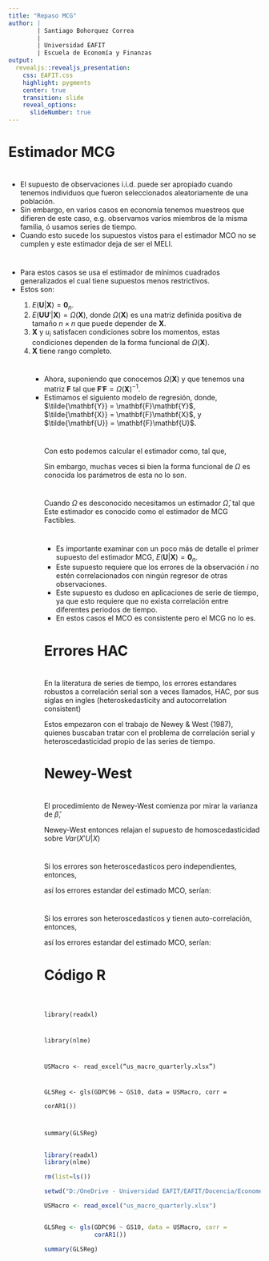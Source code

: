 ---
title: "Repaso MCG"
author: |
        | Santiago Bohorquez Correa
        |
        | Universidad EAFIT
        | Escuela de Economía y Finanzas
output:
  revealjs::revealjs_presentation:
    css: EAFIT.css
    highlight: pygments
    center: true
    transition: slide
    reveal_options:
      slideNumber: true
---

# Estimador MCG

#

<ul>
<li>El supuesto de observaciones i.i.d. puede ser apropiado cuando tenemos individuos que fueron seleccionados aleatoriamente de una población.</li>
<li> Sin embargo, en varios casos en economía tenemos muestreos que difieren de este caso, e.g. observamos varios miembros de la misma familia, ó usamos series de tiempo.</li>
<li>Cuando esto sucede los supuestos vistos para el estimador MCO no se cumplen y este estimador deja de ser el MELI.</li>
</ul>

#

<ul>
<li>Para estos casos se usa el estimador de mínimos cuadrados generalizados el cual tiene supuestos menos restrictivos.</li> 
<li>Estos son:</li>
<ol>
<li> $E(\mathbf{U}|\mathbf{X}) = \mathbf{0}_n$.</li>
<li> $E(\mathbf{U}\mathbf{U}'|\mathbf{X}) = \Omega(\mathbf{X})$, donde $\Omega(\mathbf{X})$ es una matriz definida positiva de tamaño $n \times n$ que puede depender de $\mathbf{X}$.</li>
<li> $\mathbf{X}$ y $u_i$ satisfacen condiciones sobre los momentos, estas condiciones dependen de la forma funcional de $\Omega(\mathbf{X})$.</li>
<li> $\mathbf{X}$ tiene rango completo.</li>

#

<ul>
<li> Ahora, suponiendo que conocemos $\Omega(\mathbf{X})$ y que tenemos una matriz $\mathbf{F}$ tal que $\mathbf{F}'\mathbf{F} =\Omega(\mathbf{X})^{-1}$.</li> 
<li> Estimamos el siguiento modelo de regresión,
        \begin{equation}
        \tilde{\mathbf{Y}}  = \tilde{\mathbf{X}} \boldsymbol{\beta} + \tilde{\mathbf{U}}
    \end{equation}
       donde, $\tilde{\mathbf{Y}} = \mathbf{F}\mathbf{Y}$, $\tilde{\mathbf{X}} = \mathbf{F}\mathbf{X}$, y $\tilde{\mathbf{U}} = \mathbf{F}\mathbf{U}$.</li>
       
#

 Con esto podemos calcular el estimador como,
    \begin{equation}
        \tilde{\boldsymbol{\beta}}^{MCG} = (\mathbf{X}'\mathbf{F}'\mathbf{F}\mathbf{X})^{-1}(\mathbf{X}'\mathbf{F}'\mathbf{F}\mathbf{Y})
    \end{equation}
 tal que,
    \begin{equation}
        \tilde{\boldsymbol{\beta}}^{MCG} = (\mathbf{X}'\Omega^{-1}\mathbf{X})^{-1}(\mathbf{X}'\Omega^{-1}\mathbf{Y})
    \end{equation}

Sin embargo, muchas veces si bien la forma funcional de $\Omega$ es conocida los parámetros de esta no lo son.

#

Cuando $\Omega$ es desconocido necesitamos un estimador $\hat{\Omega}$, tal que 
    \begin{equation}
        \tilde{\boldsymbol{\beta}}^{MCG} = (\mathbf{X}'\hat{\Omega}^{-1}\mathbf{X})^{-1}(\mathbf{X}'\hat{\Omega}^{-1}\mathbf{Y})
    \end{equation}
Este estimador es conocido como el estimador de MCG Factibles.

#

<ul>
<li>Es importante examinar con un poco más de detalle el primer supuesto del estimador MCG, $E(\mathbf{U}|\mathbf{X}) = \mathbf{0}_n$.</li>
<li> Este supuesto requiere que los errores de la observación $i$ no estén correlacionados con ningún regresor de otras observaciones.</li> 
<li> Este supuesto es dudoso en aplicaciones de serie de tiempo, ya que esto requiere que no exista correlación entre diferentes periodos de tiempo.</li>
<li> En estos casos el MCO es consistente pero el MCG no lo es.</li>
</ul>


# Errores HAC

#

En la literatura de series de tiempo, los errores estandares robustos a correlación serial son a veces llamados, HAC, por sus siglas en ingles (heteroskedasticity and autocorrelation consistent)

Estos empezaron con el trabajo de Newey & West (1987), quienes buscaban tratar con el problema de correlación serial y heteroscedasticidad propio de las series de tiempo.

# Newey-West

#

El procedimiento de Newey-West comienza por mirar la varianza de $\hat{\beta}$,

\begin{equation}
 \Sigma_{\hat{\beta}} = (X'X)^{-1}Var(X' U| X)  (X'X)^{-1}
\end{equation}

Newey-West entonces relajan el supuesto de homoscedasticidad sobre $Var(X' U| X)$

#

Si los errores son heteroscedasticos pero independientes, entonces,

\begin{equation}
 \hat{Var}(X' U| X) = \Sigma_{i=1}^n \hat{u}_i^2 x_i x_i'
\end{equation}

así los errores estandar del estimado MCO, serían:

\begin{equation}
  \Sigma_{\hat{\beta}} = (X'X)^{-1} (\Sigma_{i=1}^n \hat{u}_i^2 x_i x_i') (X'X)^{-1}
\end{equation}

#

Si los errores son heteroscedasticos y tienen auto-correlación, entonces,

\begin{equation}
 \hat{Var}(X' U| X) = \Sigma_{j=-k}^k \frac{k-|j|}{k} \left(\Sigma_{i=1}^n \hat{u}_i \hat{u}_{i+j} x_i x_{i+j}'\right)
\end{equation}

así los errores estandar del estimado MCO, serían:

\begin{equation}
  \Sigma_{\hat{\beta}} = (X'X)^{-1} \left(\Sigma_{j=-k}^k \frac{k-|j|}{k} \left(\Sigma_{i=1}^n \hat{u}_i \hat{u}_{i+j} x_i x_{i+j}'\right)\right) (X'X)^{-1}
\end{equation}

# Código R

##

<code>

library(readxl)

library(nlme)

USMacro <- read_excel("us_macro_quarterly.xlsx")

GLSReg <- gls(GDPC96 ~ GS10, data = USMacro, corr =<br>
              corAR1())

summary(GLSReg)
</code>

##
```{r ols, echo=FALSE, warning=FALSE}
library(readxl)
library(nlme)

rm(list=ls())

setwd("D:/OneDrive - Universidad EAFIT/EAFIT/Docencia/Econometria 2/2021 - 1")

USMacro <- read_excel("us_macro_quarterly.xlsx")


GLSReg <- gls(GDPC96 ~ GS10, data = USMacro, corr =
              corAR1())

summary(GLSReg)
```

